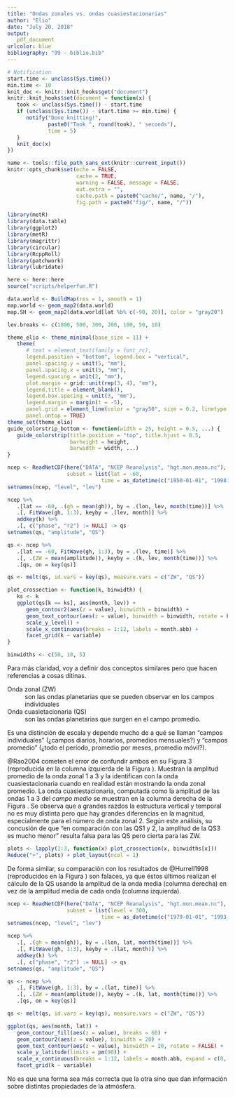 ```yaml
---
title: "Ondas zonales vs. ondas cuasiestacionarias"
author: "Elio"
date: "July 20, 2018"
output: 
   pdf_document
urlcolor: blue
bibliography: "99 - biblio.bib"
---
```


```r
# Notification
start.time <- unclass(Sys.time())
min.time <- 10
knit_doc <- knitr::knit_hooks$get("document")
knitr::knit_hooks$set(document = function(x) {
   took <- unclass(Sys.time()) - start.time
   if (unclass(Sys.time()) - start.time >= min.time) {
      notify("Done knitting!", 
             paste0("Took ", round(took), " seconds"),
             time = 5)
   }  
   knit_doc(x)
})

name <- tools::file_path_sans_ext(knitr::current_input())
knitr::opts_chunk$set(echo = FALSE,
                      cache = TRUE,
                      warning = FALSE, message = FALSE,
                      out.extra = "", 
                      cache.path = paste0("cache/", name, "/"),
                      fig.path = paste0("fig/", name, "/"))

library(metR)
library(data.table)
library(ggplot2)
library(metR)
library(magrittr)
library(circular)
library(RcppRoll)
library(patchwork)
library(lubridate)

here <- here::here
source("scripts/helperfun.R")

data.world <- BuildMap(res = 1, smooth = 1)
map.world <- geom_map2(data.world)
map.SH <- geom_map2(data.world[lat %b% c(-90, 20)], color = "gray20")

lev.breaks <- c(1000, 500, 300, 200, 100, 50, 10)

theme_elio <- theme_minimal(base_size = 11) +
   theme(
      # text = element_text(family = font_rc),
      legend.position = "bottom", legend.box = "vertical",
      panel.spacing.y = unit(5, "mm"),
      panel.spacing.x = unit(5, "mm"),
      legend.spacing = unit(2, "mm"),
      plot.margin = grid::unit(rep(3, 4), "mm"),
      legend.title = element_blank(),
      legend.box.spacing = unit(3, "mm"),
      legend.margin = margin(t = -5),
      panel.grid = element_line(color = "gray50", size = 0.2, linetype = 3),
      panel.ontop = TRUE)
theme_set(theme_elio)
guide_colorstrip_bottom <- function(width = 25, height = 0.5, ...) {
   guide_colorstrip(title.position = "top", title.hjust = 0.5,
                    barheight = height,
                    barwidth = width, ...)
}

```

```r
ncep <- ReadNetCDF(here("DATA", "NCEP Reanalysis", "hgt.mon.mean.nc"), c(gh = "hgt") ,
                   subset = list(lat = -60, 
                              time = as_datetime(c("1950-01-01", "1998-12-01"))))
setnames(ncep, "level", "lev")

ncep %>% 
   .[lat == -60, .(gh = mean(gh)), by = .(lon, lev, month(time))] %>% 
   .[, FitWave(gh, 1:3), keyby = .(lev, month)] %>% 
   addkey(k) %>% 
   .[, c("phase", "r2") := NULL] -> qs
setnames(qs, "amplitude", "QS")

qs <- ncep %>%
   .[lat == -60, FitWave(gh, 1:3), by = .(lev, time)] %>% 
   .[, .(ZW = mean(amplitude)), keyby = .(k, lev, month(time))] %>% 
   .[qs, on = key(qs)] 

qs <- melt(qs, id.vars = key(qs), measure.vars = c("ZW", "QS"))

plot_crossection <- function(k, binwidth) {
   ks <- k
   ggplot(qs[k == ks], aes(month, lev)) +
      geom_contour2(aes(z = value), binwidth = binwidth) +
      geom_text_contour(aes(z = value), binwidth = binwidth, rotate = F, skip = 0) +
      scale_y_level() +
      scale_x_continuous(breaks = 1:12, labels = month.abb) +
      facet_grid(k ~ variable)
}

binwidths <- c(50, 10, 5)
```

Para más claridad, voy a definir dos conceptos similares pero que hacen referencias a cosas ditinas.

Onda zonal (ZW)   
: son las ondas planetarias que se pueden observar en los campos individuales

Onda cuasietacionaria (QS)   
: son las ondas planetarias que surgen en el campo promedio. 

Es una distinción de escala y depende mucho de a qué se llaman "campos individuales" (¿campos diarios, horarios, promedios mensuales?) y "campos promedio" (¿todo el período, promedio por meses, promedio móvil?). 

@Rao2004 cometen el error de confundir ambos en su Figura 3 (reproducida en la columna izquierda de la Figura \ref{fig:rao}). Muestran la amplitud promedio de la onda zonal 1 a 3 y la identifican con la onda cuasiestacionaria cuando en realidad están mostrando la onda zonal promedio. La onda cuasiestacionaria, computada como la amplitud de las ondas 1 a 3 del *campo medio* se muestran en la columna derecha de la Figura \ref{fig:rao}. Se observa que a grandes razdos la estructura vertical y temporal no es muy distinta pero que hay grandes diferencias en la magnitud, especialmente para el número de onda zonal 2. Según este análisis, su concusión de que "en comparación con las QS1 y 2, la amplitud de la QS3 es mucho menor" resulta falsa para las QS pero cierta para las ZW.

```r
plots <- lapply(1:3, function(x) plot_crossection(x, binwidths[x]))  
Reduce("+", plots) + plot_layout(ncol = 1)

```

De forma similar, su comparación con los resultados de @Hurrell1998 (reproducidos en la Figura \ref{fig:hurrell}) son falaces, ya que éstos últimos realizan el cálculo de la QS usando la amplitud de la onda media (columna derecha) en vez de la amplitud media de cada onda (columna izquierda). 

```r
ncep <- ReadNetCDF(here("DATA", "NCEP Reanalysis", "hgt.mon.mean.nc"), c(gh = "hgt") ,
                   subset = list(level = 300, 
                              time = as_datetime(c("1979-01-01", "1993-12-01"))))
setnames(ncep, "level", "lev")

ncep %>% 
   .[, .(gh = mean(gh)), by = .(lon, lat, month(time))] %>% 
   .[, FitWave(gh, 1:3), keyby = .(lat, month)] %>% 
   addkey(k) %>% 
   .[, c("phase", "r2") := NULL] -> qs
setnames(qs, "amplitude", "QS")

qs <- ncep %>%
   .[, FitWave(gh, 1:3), by = .(lat, time)] %>% 
   .[, .(ZW = mean(amplitude)), keyby = .(k, lat, month(time))] %>% 
   .[qs, on = key(qs)] 

qs <- melt(qs, id.vars = key(qs), measure.vars = c("ZW", "QS"))

ggplot(qs, aes(month, lat)) +
   geom_contour_fill(aes(z = value), breaks = 60) +
   geom_contour2(aes(z = value), binwidth = 20) +
   geom_text_contour(aes(z = value), binwidth = 20, rotate = FALSE) +
   scale_y_latitude(limits = pm(90)) +
   scale_x_continuous(breaks = 1:12, labels = month.abb, expand = c(0, 0)) +
   facet_grid(k ~ variable)
```

No es que una forma sea más correcta que la otra sino que dan información sobre distintas propiedades de la atmósfera. 